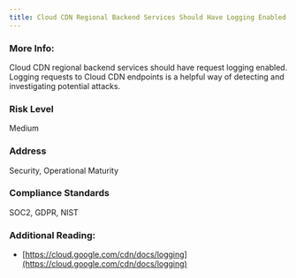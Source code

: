 ```yaml
---
title: Cloud CDN Regional Backend Services Should Have Logging Enabled
---
```


### More Info:

Cloud CDN regional backend services should have request logging enabled. Logging requests to Cloud CDN endpoints is a helpful way of detecting and investigating potential attacks.

### Risk Level

Medium

### Address

Security, Operational Maturity

### Compliance Standards

SOC2, GDPR, NIST

### Additional Reading:

- [https://cloud.google.com/cdn/docs/logging](https://cloud.google.com/cdn/docs/logging)
